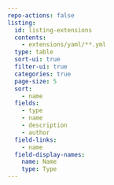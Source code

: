 ```yaml
---
repo-actions: false
listing:
  id: listing-extensions
  contents:
    - extensions/yaml/**.yml
  type: table
  sort-ui: true
  filter-ui: true
  categories: true
  page-size: 5
  sort:
    - name
  fields:
    - type
    - name
    - description
    - author
  field-links:
    - name
  field-display-names:
    name: Name
    type: Type
---
```


::: {#listing-extensions}
:::
